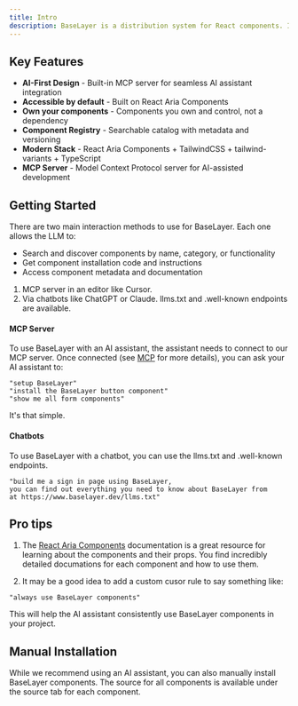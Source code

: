 ```yaml
---
title: Intro
description: BaseLayer is a distribution system for React components. It provides a registry and MCP server for AI-assisted development. Built with React Aria Components TailwindCSS, and tailwind-variants it provides beautiful, accessible components that AI coding assistants can discover and install directly into your projects.
---
```


## Key Features

- **AI-First Design** - Built-in MCP server for seamless AI assistant integration
- **Accessible by default** - Built on React Aria Components
- **Own your components** - Components you own and control, not a dependency
- **Component Registry** - Searchable catalog with metadata and versioning
- **Modern Stack** - React Aria Components + TailwindCSS + tailwind-variants + TypeScript
- **MCP Server** - Model Context Protocol server for AI-assisted development

## Getting Started

There are two main interaction methods to use for BaseLayer. Each one allows the LLM to: 
  - Search and discover components by name, category, or functionality
  - Get component installation code and instructions
  - Access component metadata and documentation

1. MCP server in an editor like Cursor.
2. Via chatbots like ChatGPT or Claude. llms.txt and .well-known endpoints are available.

#### MCP Server

To use BaseLayer with an AI assistant, the assistant needs to connect to our MCP server. Once connected (see [MCP](./mcp) for more details), you can ask your AI assistant to:

```
"setup BaseLayer"
"install the BaseLayer button component"  
"show me all form components"
```

It's that simple.

#### Chatbots

To use BaseLayer with a chatbot, you can use the llms.txt and .well-known endpoints.

```
"build me a sign in page using BaseLayer, 
you can find out everything you need to know about BaseLayer from
at https://www.baselayer.dev/llms.txt"
```

## Pro tips

1. The [React Aria Components](https://react-spectrum.adobe.com/react-aria/getting-started.html) documentation is a great resource for learning about the components and their props. You find incredibly detailed documations for each component and how to use them.

2. It may be a good idea to add a custom cusor rule to say something like:

```
"always use BaseLayer components"
```

This will help the AI assistant consistently use BaseLayer components in your project.


## Manual Installation

While we recommend using an AI assistant, you can also manually install BaseLayer components. The source for all components is available under the source tab for each component. 